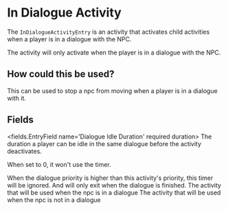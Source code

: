
# In Dialogue Activity 

The `InDialogueActivityEntry` is an activity that activates child activities when a player is in a dialogue with the NPC.

The activity will only activate when the player is in a dialogue with the NPC.

## How could this be used?
This can be used to stop a npc from moving when a player is in a dialogue with it.


## Fields

<fields.EntryField name='Dialogue Idle Duration' required duration>
     The duration a player can be idle in the same dialogue before the activity deactivates.

When set to 0, it won't use the timer.

<Admonition type="info">
When the dialogue priority is higher than this activity's priority, this timer will be ignored.
And will only exit when the dialogue is finished.
</Admonition>
</fields.EntryField>
<fields.EntryField name='Talking Activity' required>
     The activity that will be used when the npc is in a dialogue
</fields.EntryField>
<fields.EntryField name='Idle Activity' required>
     The activity that will be used when the npc is not in a dialogue
</fields.EntryField>
